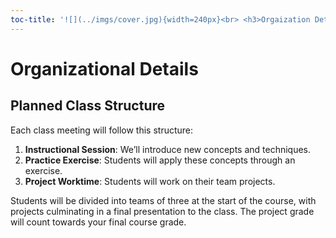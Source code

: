 ```yaml
---
toc-title: '![](../imgs/cover.jpg){width=240px}<br> <h3>Orgaization Details</h3>'
---
```



# Organizational Details

## Planned Class Structure

Each class meeting will follow this structure:

1. **Instructional Session**: We'll introduce new concepts and techniques.
2. **Practice Exercise**: Students will apply these concepts through an exercise.
3. **Project Worktime**: Students will work on their team projects.

Students will be divided into teams of three at the start of the course, with projects culminating in a final presentation to the class. The project grade will count towards your final course grade.

